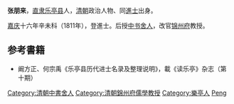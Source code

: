 '''张朋来'''，[[直隶|直隶]][[乐亭县|乐亭县]]人，[[清朝|清朝]]政治人物、同[[進士|進士]]出身。

[[嘉庆|嘉庆]]十六年辛未科（1811年），登進士。后授[[中书舍人|中书舍人]]，改官[[锦州府|锦州府]]教授。

== 参考書籍 ==
*阚方正、何宗禹《乐亭县历代进士名录及整理说明》，載《读乐亭》杂志（第十期）
{{清朝人物小作品}}
{{嘉慶十六年辛未科殿試金榜}}
{{DEFAULTSORT:Zhang張}}
[[Category:清朝中書舍人|Category:清朝中書舍人]]
[[Category:清朝錦州府儒學教授|Category:清朝錦州府儒學教授]]
[[Category:樂亭人|Category:樂亭人]]
[[Category:张姓|Peng]]